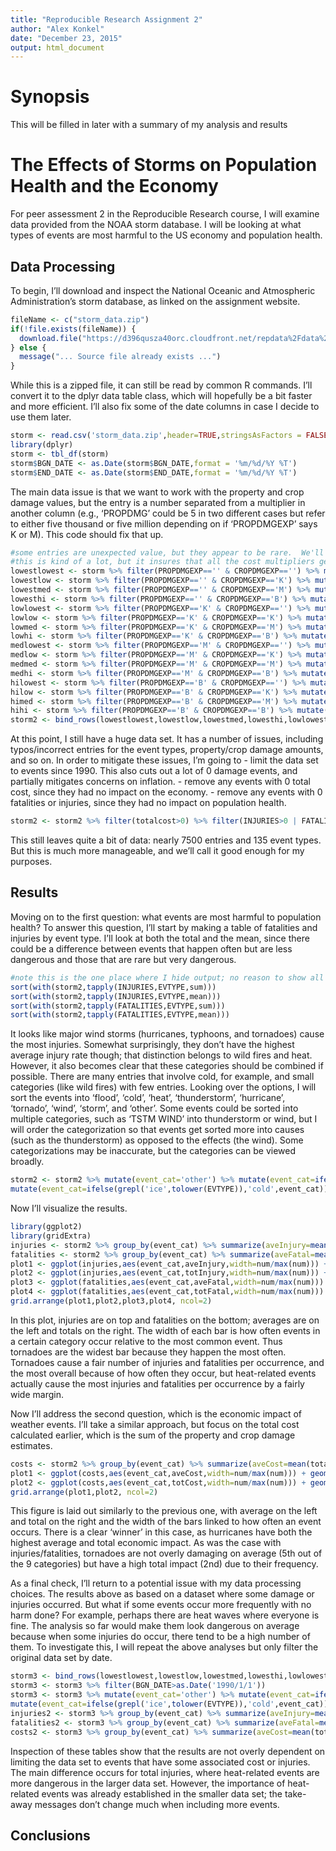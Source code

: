 ```yaml
---
title: "Reproducible Research Assignment 2"
author: "Alex Konkel"
date: "December 23, 2015"
output: html_document
---
```


# Synopsis
This will be filled in later with a summary of my analysis and results

# The Effects of Storms on Population Health and the Economy
For peer assessment 2 in the Reproducible Research course, I will examine data provided from the NOAA storm database.  I will be looking at what types of events are most harmful to the US economy and population health.

## Data Processing
To begin, I'll download and inspect the National Oceanic and Atmospheric Administration's storm database, as linked on the assignment website.  
``` r
fileName <- c("storm_data.zip")
if(!file.exists(fileName)) {
  download.file("https://d396qusza40orc.cloudfront.net/repdata%2Fdata%2FStormData.csv.bz2", fileName)
} else {
  message("... Source file already exists ...")
}
```
While this is a zipped file, it can still be read by common R commands.  I'll convert it to the dplyr data table class, which will hopefully be a bit faster and more efficient.  I'll also fix some of the date columns in case I decide to use them later.
``` r
storm <- read.csv('storm_data.zip',header=TRUE,stringsAsFactors = FALSE)
library(dplyr)
storm <- tbl_df(storm)
storm$BGN_DATE <- as.Date(storm$BGN_DATE,format = '%m/%d/%Y %T')
storm$END_DATE <- as.Date(storm$END_DATE,format = '%m/%d/%Y %T')
```
The main data issue is that we want to work with the property and crop damage values, but the entry is a number separated from a multiplier in another column (e.g., 'PROPDMG' could be 5 in two different cases but refer to either five thousand or five million depending on if 'PROPDMGEXP' says K or M).  This code should fix that up.
``` r
#some entries are unexpected value, but they appear to be rare.  We'll remove anything that isn't empty, K, M, or B
#this is kind of a lot, but it insures that all the cost multipliers get handled correctly
lowestlowest <- storm %>% filter(PROPDMGEXP=='' & CROPDMGEXP=='') %>% mutate(propcost=PROPDMG,cropcost=CROPDMG)
lowestlow <- storm %>% filter(PROPDMGEXP=='' & CROPDMGEXP=='K') %>% mutate(propcost=PROPDMG,cropcost=CROPDMG*1000)
lowestmed <- storm %>% filter(PROPDMGEXP=='' & CROPDMGEXP=='M') %>% mutate(propcost=PROPDMG,cropcost=CROPDMG*1000000)
lowesthi <- storm %>% filter(PROPDMGEXP=='' & CROPDMGEXP=='B') %>% mutate(propcost=PROPDMG,cropcost=CROPDMG*1000000000)
lowlowest <- storm %>% filter(PROPDMGEXP=='K' & CROPDMGEXP=='') %>% mutate(propcost=PROPDMG*1000,cropcost=CROPDMG)
lowlow <- storm %>% filter(PROPDMGEXP=='K' & CROPDMGEXP=='K') %>% mutate(propcost=PROPDMG*1000,cropcost=CROPDMG*1000)
lowmed <- storm %>% filter(PROPDMGEXP=='K' & CROPDMGEXP=='M') %>% mutate(propcost=PROPDMG*1000,cropcost=CROPDMG*1000000)
lowhi <- storm %>% filter(PROPDMGEXP=='K' & CROPDMGEXP=='B') %>% mutate(propcost=PROPDMG*1000,cropcost=CROPDMG*1000000000)
medlowest <- storm %>% filter(PROPDMGEXP=='M' & CROPDMGEXP=='') %>% mutate(propcost=PROPDMG*1000000,cropcost=CROPDMG)
medlow <- storm %>% filter(PROPDMGEXP=='M' & CROPDMGEXP=='K') %>% mutate(propcost=PROPDMG*1000000,cropcost=CROPDMG*1000)
medmed <- storm %>% filter(PROPDMGEXP=='M' & CROPDMGEXP=='M') %>% mutate(propcost=PROPDMG*1000000,cropcost=CROPDMG*1000000)
medhi <- storm %>% filter(PROPDMGEXP=='M' & CROPDMGEXP=='B') %>% mutate(propcost=PROPDMG*1000000,cropcost=CROPDMG*1000000000)
hilowest <- storm %>% filter(PROPDMGEXP=='B' & CROPDMGEXP=='') %>% mutate(propcost=PROPDMG*1000000000,cropcost=CROPDMG)
hilow <- storm %>% filter(PROPDMGEXP=='B' & CROPDMGEXP=='K') %>% mutate(propcost=PROPDMG*1000000000,cropcost=CROPDMG*1000)
himed <- storm %>% filter(PROPDMGEXP=='B' & CROPDMGEXP=='M') %>% mutate(propcost=PROPDMG*1000000000,cropcost=CROPDMG*1000000)
hihi <- storm %>% filter(PROPDMGEXP=='B' & CROPDMGEXP=='B') %>% mutate(propcost=PROPDMG*1000000000,cropcost=CROPDMG*1000000000)
storm2 <- bind_rows(lowestlowest,lowestlow,lowestmed,lowesthi,lowlowest,lowlow,lowmed,lowhi,medlowest,medlow,medmed,medhi,hilowest,hilow,himed,hihi) %>% mutate(totalcost = propcost+cropcost)
```
At this point, I still have a huge data set.  It has a number of issues, including typos/incorrect entries for the event types, property/crop damage amounts, and so on.  In order to mitigate these issues, I'm going to
- limit the data set to events since 1990.  This also cuts out a lot of 0 damage events, and partially mitigates concerns on inflation.
- remove any events with 0 total cost, since they had no impact on the economy.
- remove any events with 0 fatalities or injuries, since they had no impact on population health.

``` r
storm2 <- storm2 %>% filter(totalcost>0) %>% filter(INJURIES>0 | FATALITIES>0) %>% filter(BGN_DATE>as.Date('1990/1/1'))
```
This still leaves quite a bit of data: nearly 7500 entries and 135 event types.  But this is much more manageable, and we'll call it good enough for my purposes.  

## Results
Moving on to the first question: what events are most harmful to population health?  To answer this question, I'll start by making a table of fatalities and injuries by event type.  I'll look at both the total and the mean, since there could be a difference between events that happen often but are less dangerous and those that are rare but very dangerous.
``` r
#note this is the one place where I hide output; no reason to show all this.
sort(with(storm2,tapply(INJURIES,EVTYPE,sum)))
sort(with(storm2,tapply(INJURIES,EVTYPE,mean)))
sort(with(storm2,tapply(FATALITIES,EVTYPE,sum)))
sort(with(storm2,tapply(FATALITIES,EVTYPE,mean)))
```
It looks like major wind storms (hurricanes, typhoons, and tornadoes) cause the most injuries.  Somewhat surprisingly, they don't have the highest average injury rate though; that distinction belongs to wild fires and heat.  However, it also becomes clear that these categories should be combined if possible.  There are many entries that involve cold, for example, and small categories (like wild fires) with few entries.  Looking over the options, I will sort the events into 'flood', 'cold', 'heat', 'thunderstorm', 'hurricane', 'tornado', 'wind', 'storm', and 'other'.  Some events could be sorted into multiple categories, such as 'TSTM WIND' into thunderstorm or wind, but I will order the categorization so that events get sorted more into causes (such as the thunderstorm) as opposed to the effects (the wind).  Some categorizations may be inaccurate, but the categories can be viewed broadly.
``` r
storm2 <- storm2 %>% mutate(event_cat='other') %>% mutate(event_cat=ifelse(grepl('wind',tolower(EVTYPE)),'wind',event_cat)) %>% mutate(event_cat=ifelse(grepl('flood',tolower(EVTYPE)),'flooding',event_cat)) %>% mutate(event_cat=ifelse(grepl('cold',tolower(EVTYPE)),'cold',event_cat)) %>% mutate(event_cat=ifelse(grepl('freez',tolower(EVTYPE)),'cold',event_cat)) %>% mutate(event_cat=ifelse(grepl('snow',tolower(EVTYPE)),'cold',event_cat)) %>% mutate(event_cat=ifelse(grepl('heat',tolower(EVTYPE)),'heat',event_cat)) %>% mutate(event_cat=ifelse(grepl('storm',tolower(EVTYPE)),'storm',event_cat)) %>%
mutate(event_cat=ifelse(grepl('ice',tolower(EVTYPE)),'cold',event_cat)) %>%  mutate(event_cat=ifelse(grepl('tstm',tolower(EVTYPE)),'thunderstorm',event_cat)) %>% mutate(event_cat=ifelse(grepl('thunder',tolower(EVTYPE)),'thunderstorm',event_cat)) %>% mutate(event_cat=ifelse(grepl('hurr',tolower(EVTYPE)),'hurricane',event_cat)) %>% mutate(event_cat=ifelse(grepl('typh',tolower(EVTYPE)),'hurricane',event_cat)) %>% mutate(event_cat=ifelse(grepl('torn',tolower(EVTYPE)),'tornado',event_cat)) %>% mutate(event_cat=ifelse(grepl('trop',tolower(EVTYPE)),'hurricane',event_cat))
```
Now I'll visualize the results.
``` r
library(ggplot2)
library(gridExtra)
injuries <- storm2 %>% group_by(event_cat) %>% summarize(aveInjury=mean(INJURIES),totInjury=sum(INJURIES),num=length(INJURIES))
fatalities <- storm2 %>% group_by(event_cat) %>% summarize(aveFatal=mean(FATALITIES),totFatal=sum(FATALITIES),num=length(FATALITIES))
plot1 <- ggplot(injuries,aes(event_cat,aveInjury,width=num/max(num))) + geom_bar(stat='identity',fill='red') + labs(y='Average Number of Injuries per Event',x='Event Category',title='Average Number of Injuries')
plot2 <- ggplot(injuries,aes(event_cat,totInjury,width=num/max(num))) + geom_bar(stat='identity',fill='red') + labs(y='Total Number of Injuries per Event',x='Event Category',title='Total Number of Injuries')
plot3 <- ggplot(fatalities,aes(event_cat,aveFatal,width=num/max(num))) + geom_bar(stat='identity',fill='darkred') + labs(y='Average Number of Fatalities per Event',x='Event Category',title='Average Number of Fatalities')
plot4 <- ggplot(fatalities,aes(event_cat,totFatal,width=num/max(num))) + geom_bar(stat='identity',fill='darkred') + labs(y='Total Number of Fatalities per Event',x='Event Category',title='Total Number of Fatalities')
grid.arrange(plot1,plot2,plot3,plot4, ncol=2)
```
In this plot, injuries are on top and fatalities on the bottom; averages are on the left and totals on the right.  The width of each bar is how often events in a certain category occur relative to the most common event.  Thus tornadoes are the widest bar because they happen the most often.  Tornadoes cause a fair number of injuries and fatalities per occurrence, and the most overall because of how often they occur, but heat-related events actually cause the most injuries and fatalities per occurrence by a fairly wide margin.

Now I'll address the second question, which is the economic impact of weather events.  I'll take a similar approach, but focus on the total cost calculated earlier, which is the sum of the property and crop damage estimates.
``` r
costs <- storm2 %>% group_by(event_cat) %>% summarize(aveCost=mean(totalcost),totCost=sum(totalcost),num=length(totalcost))
plot1 <- ggplot(costs,aes(event_cat,aveCost,width=num/max(num))) + geom_bar(stat='identity',fill='red') + labs(y='Average Cost of Damages per Event',x='Event Category',title='Average Cost')
plot2 <- ggplot(costs,aes(event_cat,totCost,width=num/max(num))) + geom_bar(stat='identity',fill='red') + labs(y='Total Cost of Damages per Event',x='Event Category',title='Total Cost')
grid.arrange(plot1,plot2, ncol=2)
```
This figure is laid out similarly to the previous one, with average on the left and total on the right and the width of the bars linked to how often an event occurs.  There is a clear 'winner' in this case, as hurricanes have both the highest average and total economic impact.  As was the case with injuries/fatalities, tornadoes are not overly damaging on average (5th out of the 9 categories) but have a high total impact (2nd) due to their frequency.  

As a final check, I'll return to a potential issue with my data processing choices.  The results above as based on a dataset where some damage or injuries occurred.  But what if some events occur more frequently with no harm done?  For example, perhaps there are heat waves where everyone is fine.  The analysis so far would make them look dangerous on average because when some injuries do occur, there tend to be a high number of them. To investigate this, I will repeat the above analyses but only filter the original data set by date.
``` r
storm3 <- bind_rows(lowestlowest,lowestlow,lowestmed,lowesthi,lowlowest,lowlow,lowmed,lowhi,medlowest,medlow,medmed,medhi,hilowest,hilow,himed,hihi) %>% mutate(totalcost = propcost+cropcost)
storm3 <- storm3 %>% filter(BGN_DATE>as.Date('1990/1/1'))
storm3 <- storm3 %>% mutate(event_cat='other') %>% mutate(event_cat=ifelse(grepl('wind',tolower(EVTYPE)),'wind',event_cat)) %>% mutate(event_cat=ifelse(grepl('flood',tolower(EVTYPE)),'flooding',event_cat)) %>% mutate(event_cat=ifelse(grepl('cold',tolower(EVTYPE)),'cold',event_cat)) %>% mutate(event_cat=ifelse(grepl('freez',tolower(EVTYPE)),'cold',event_cat)) %>% mutate(event_cat=ifelse(grepl('snow',tolower(EVTYPE)),'cold',event_cat)) %>% mutate(event_cat=ifelse(grepl('heat',tolower(EVTYPE)),'heat',event_cat)) %>% mutate(event_cat=ifelse(grepl('storm',tolower(EVTYPE)),'storm',event_cat)) %>%
mutate(event_cat=ifelse(grepl('ice',tolower(EVTYPE)),'cold',event_cat)) %>%  mutate(event_cat=ifelse(grepl('tstm',tolower(EVTYPE)),'thunderstorm',event_cat)) %>% mutate(event_cat=ifelse(grepl('thunder',tolower(EVTYPE)),'thunderstorm',event_cat)) %>% mutate(event_cat=ifelse(grepl('hurr',tolower(EVTYPE)),'hurricane',event_cat)) %>% mutate(event_cat=ifelse(grepl('typh',tolower(EVTYPE)),'hurricane',event_cat)) %>% mutate(event_cat=ifelse(grepl('torn',tolower(EVTYPE)),'tornado',event_cat)) %>% mutate(event_cat=ifelse(grepl('trop',tolower(EVTYPE)),'hurricane',event_cat))
injuries2 <- storm3 %>% group_by(event_cat) %>% summarize(aveInjury=mean(INJURIES),totInjury=sum(INJURIES),num=length(INJURIES))
fatalities2 <- storm3 %>% group_by(event_cat) %>% summarize(aveFatal=mean(FATALITIES),totFatal=sum(FATALITIES),num=length(FATALITIES))
costs2 <- storm3 %>% group_by(event_cat) %>% summarize(aveCost=mean(totalcost),totCost=sum(totalcost),num=length(totalcost))
```
Inspection of these tables show that the results are not overly dependent on limiting the data set to events that have some associated cost or injuries.  The main difference occurs for total injuries, where heat-related events are more dangerous in the larger data set.  However, the importance of heat-related events was already established in the smaller data set; the take-away messages don't change much when including more events.

## Conclusions
